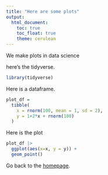 ```yaml
---
title: "Here are some plots"
output: 
  html_document:
    toc: true
    toc_float: true
    theme: cerulean
---
```


We make plots in data science

here's the tidyverse.
```r
library(tidyverse)
```

Here is a dataframe.
```r
plot_df = 
  tibble(
    x = rnorm(100, mean = 1, sd = 2),
    y = 1+2*x + rnorm(100)
  )
```


Here is the plot
```r
plot_df |> 
  ggplot(aes(x=x, y = y)) +
  geom_point()
```

Go back to the [homepage](index.html).